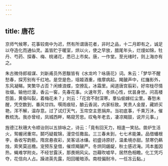 ```yaml
---
---
---
```

title: 唐花
---



京师气候寒，花事较南中为迟，然有所谓唐花者，非时之品，十二月即有之，诚足以夺造化而通仙灵。盖皆贮于暖室，烘以火，使之早放，腊尾年头，烂熳如锦，牡丹、芍药、探春、梅、桃诸花，悉已上市矣。唐，一作堂。至光绪时，则上海亦有之。

朱古微侍郎祖谋、刘新甫员外恩黻皆有《水龙吟？咏唐花》词。朱云：「梦华不醒愁春，探芳别有千红地。是空是色，瑶姬酒重，维摩病起。羯皷声中，红旛影外，东风凝睇。笑繁华占否？闲蜂浪蝶，空撩乱，冰霜里。闻道唐宫翦彩，好帘栊尽情妆缀。输他烂漫，香云一窖，先春花事。火速年芳，冬烘心性，优昙身世。问高楼怨笛，黄昏叫裂，着梅花未？」刘云：「花宫不耐深寒，羣仙偷嫁红尘里。春愁未醒，凭空数到，番风廿四。噀雨痕轻，酿云香润，内家标致。笑贵人金屋，藏娇买艳，浑不解，温存意。过了试灯天气，玉帘空主恩捐弃。当初底事，千熏万沐，催教梳洗。我亦曾经，凤城西畔，略窥芳思。叹龟年老去，凄凉羯鼓，说开元事。」

旌德江秋珊大令顺诒则以五排咏之，诗云：「竟有回天力，相逢一笑拈。兽炉生活火，鸳幄闭重帘。鬬巧疑裁锦，漫空任撒盐。三三春未到，七七术能兼。品借蟠根李，香收写韵籨。隋宫悬夜彩，吴客话冰缣。初盛诗原好，温柔境亦甜。禁寒仍爇烛，索笑莫巡檐。宠预东皇借，催烦羯皷严。冬烘同龌龊，秋士感迟淹。鸿本羞因热，蝇难学附炎。不经甘露沃，那畏朔风尖。岂藉吹嘘早，居然色相瞻。化工凭巧夺，花信向人占。躁进英先露，阳回暖暗添。南枝偏耐冷，一任冻云黏。」